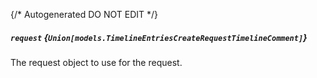 {/* Autogenerated DO NOT EDIT  */}

##### `request` *{`Union[models.TimelineEntriesCreateRequestTimelineComment]`}*
The request object to use for the request.
<Collapsible openLabel={Labels.showProperties} closeLabel={Labels.hideProperties}>
    <TimelineEntriesCreateRequest/>
</Collapsible>


